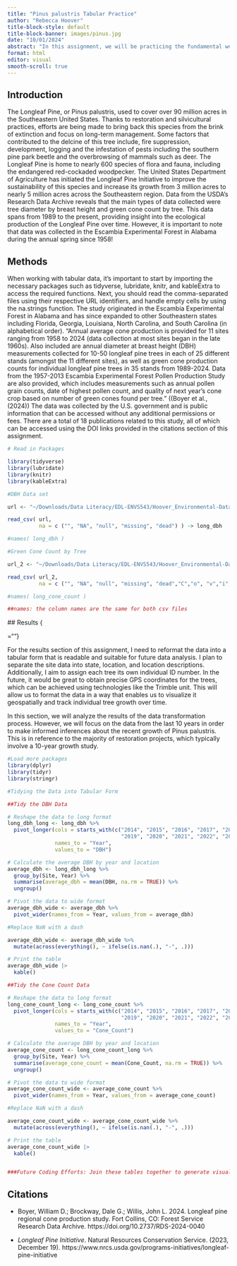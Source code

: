 ```yaml
---
title: "Pinus palustris Tabular Practice"
author: "Rebecca Hoover"
title-block-style: default
title-block-banner: images/pinus.jpg
date: "10/01/2024"
abstract: "In this assignment, we will be practicing the fundamental workflow for data analytics, which includes data collection, data visualization, data transformation, and communication. This document contains recently published datasets from the United States Department of Agriculture's long-term study on the number of green cones per tree in the Southeast Region of the United States, produced by mature trees. The data is represented using two comma-separated-value files. Overall, this assignment focuses on practicing data manipulation to transform the data for environmental communication and public engagement."
format: html
editor: visual
smooth-scroll: true
---
```


## Introduction

The Longleaf Pine, or Pinus palustris, used to cover over 90 million acres in the Southeastern United States. Thanks to restoration and silvicultural practices, efforts are being made to bring back this species from the brink of extinction and focus on long-term management. Some factors that contributed to the delcine of this tree include, fire suppression, development, logging and the infestation of pests including the southern pine park beetle and the overbrowsing of mammals such as deer. The Longleaf Pine is home to nearly 600 species of flora and fauna, including the endangered red-cockaded woodpecker. The United States Department of Agriculture has initiated the Longleaf Pine Initiative to improve the sustainability of this species and increase its growth from 3 million acres to nearly 5 million acres across the Southeastern region. Data from the USDA's Research Data Archive reveals that the main types of data collected were tree diameter by breast height and green cone count by tree. This data spans from 1989 to the present, providing insight into the ecological production of the Longleaf Pine over time. However, it is important to note that data was collected in the Escambia Experimental Forest in Alabama during the annual spring since 1958!

## Methods

When working with tabular data, it's important to start by importing the necessary packages such as tidyverse, lubridate, knitr, and kableExtra to access the required functions. Next, you should read the comma-separated files using their respective URL identifiers, and handle empty cells by using the na.strings function. The study originated in the Escambia Experimental Forest in Alabama and has since expanded to other Southeastern states including Florida, Georgia, Louisiana, North Carolina, and South Carolina (in alphabetical order). "Annual average cone production is provided for 11 sites ranging from 1958 to 2024 (data collection at most sites began in the late 1960s). Also included are annual diameter at breast height (DBH) measurements collected for 10-50 longleaf pine trees in each of 25 different stands (amongst the 11 different sites), as well as green cone production counts for individual longleaf pine trees in 35 stands from 1989-2024. Data from the 1957-2013 Escambia Experimental Forest Pollen Production Study are also provided, which includes measurements such as annual pollen grain counts, date of highest pollen count, and quality of next year's cone crop based on number of green cones found per tree." ((Boyer et al., (2024)) The data was collected by the U.S. government and is public information that can be accessed without any additional permissions or fees. There are a total of 18 publications related to this study, all of which can be accessed using the DOI links provided in the citations section of this assignment.

```r
# Read in Packages

library(tidyverse)
library(lubridate)
library(knitr)
library(kableExtra)

#DBH Data set 

url <- "~/Downloads/Data Literacy/EDL-ENVS543/Hoover_Environmental-Data-Literacy_ENVS-543/Long-leaf Pine Practice/RDS-2024-0040/Data/LLP_DBH_by_Tree-Site-Year_1989-2024.csv"

read_csv( url, 
          na = c ("", "NA", "null", "missing", "dead") ) -> long_dbh

#names( long_dbh )

#Green Cone Count by Tree

url_2 <- "~/Downloads/Data Literacy/EDL-ENVS543/Hoover_Environmental-Data-Literacy_ENVS-543/Long-leaf Pine Practice/RDS-2024-0040/Data/LLP_Green_Cone_Count_by_Tree-Site-Year_1989-2024.csv"

read_csv( url_2, 
          na = c ("", "NA", "null", "missing", "dead","C","o", "v","i","d","P","a","n","d","e","m","i","c","obscure") ) -> long_cone_count

#names( long_cone_count )

##names: the column names are the same for both csv files
```

## Results {<style>="" .scrollable-table-container {="" max-height: 300px;  /* Set the maximum height */="" overflow-y: auto;   /* Enable vertical scrolling */="" border: 1px solid #ccc;  /* Optional border */="" border-radius: 5px;  /* Optional rounded corners */="" margin-bottom: 20px; /* Space below the table */="" }="" ="" .scrollable-table {="" width: 100%;                /* Full width */="" border-collapse: collapse;  /* Collapse borders */="" }="" ="" .scrollable-table th, .scrollable-table td {="" padding: 8px;              /* Padding for cells */="" text-align: left;          /* Left align text */="" border-bottom: 1px solid #ddd; /* Bottom border for rows */="" white-space: normal;       /* Allow text to wrap */="" word-wrap: break-word;     /* Break long words */="" }="" ="" .scrollable-table th {="" background-color: #f2f2f2; /* Header background */="" }="" </style>=""}

For the results section of this assignment, I need to reformat the data into a tabular form that is readable and suitable for future data analysis. I plan to separate the site data into state, location, and location descriptions. Additionally, I aim to assign each tree its own individual ID number. In the future, it would be great to obtain precise GPS coordinates for the trees, which can be achieved using technologies like the Trimble unit. This will allow us to format the data in a way that enables us to visualize it geospatially and track individual tree growth over time.

In this section, we will analyze the results of the data transformation process. However, we will focus on the data from the last 10 years in order to make informed inferences about the recent growth of Pinus palustris. This is in reference to the majority of restoration projects, which typically involve a 10-year growth study.

```r


#Load more packages
library(dplyr)
library(tidyr)
library(stringr)

#Tidying the Data into Tabular Form

##Tidy the DBH Data

# Reshape the data to long format 
long_dbh_long <- long_dbh %>%
  pivot_longer(cols = starts_with(c("2014", "2015", "2016", "2017", "2018",
                                    "2019", "2020", "2021", "2022", "2023", "2024")), 
               names_to = "Year", 
               values_to = "DBH")

# Calculate the average DBH by year and location
average_dbh <- long_dbh_long %>%
  group_by(Site, Year) %>%
  summarise(average_dbh = mean(DBH, na.rm = TRUE)) %>%
  ungroup()

# Pivot the data to wide format
average_dbh_wide <- average_dbh %>%
  pivot_wider(names_from = Year, values_from = average_dbh)

#Replace NaN with a dash

average_dbh_wide <- average_dbh_wide %>%
  mutate(across(everything(), ~ ifelse(is.nan(.), "-", .)))

# Print the table
average_dbh_wide |> 
  kable()

##Tidy the Cone Count Data

# Reshape the data to long format 
long_cone_count_long <- long_cone_count %>%
  pivot_longer(cols = starts_with(c("2014", "2015", "2016", "2017", "2018",
                                    "2019", "2020", "2021", "2022", "2023", "2024")), 
               names_to = "Year", 
               values_to = "Cone_Count")

# Calculate the average DBH by year and location
average_cone_count <- long_cone_count_long %>%
  group_by(Site, Year) %>%
  summarise(average_cone_count = mean(Cone_Count, na.rm = TRUE)) %>%
  ungroup()

# Pivot the data to wide format
average_cone_count_wide <- average_cone_count %>%
  pivot_wider(names_from = Year, values_from = average_cone_count)

#Replace NaN with a dash

average_cone_count_wide <- average_cone_count_wide %>%
  mutate(across(everything(), ~ ifelse(is.nan(.), "-", .)))

# Print the table
average_cone_count_wide |> 
  kable()


###Future Coding Efforts: Join these tables together to generate visual representations that illustrate the spatio-temporal relationships and patterns within the data.
```

## Citations

-   Boyer, William D.; Brockway, Dale G.; Willis, John L. 2024. Longleaf pine regional cone production study. Fort Collins, CO: Forest Service Research Data Archive. https://doi.org/10.2737/RDS-2024-0040

-   *Longleaf Pine Initiative*. Natural Resources Conservation Service. (2023, December 19). https://www.nrcs.usda.gov/programs-initiatives/longleaf-pine-initiative
